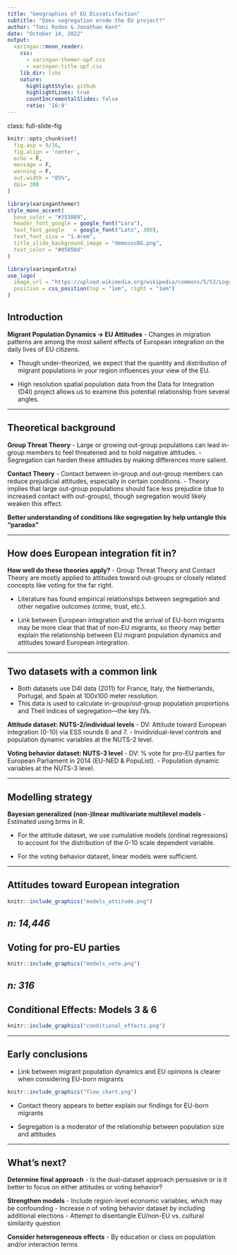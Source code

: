 ```yaml
---
title: "Geographies of EU Dissatisfaction"
subtitle: "Does segregation erode the EU project?"
author: "Toni Rodon & Jonathan Kent"
date: "October 14, 2022"
output:
  xaringan::moon_reader:
    css: 
      - xaringan-themer-upf.css
      - xaringan-title-upf.css
    lib_dir: libs
    nature:
      highlightStyle: github
      highlightLines: true
      countIncrementalSlides: false
      ratio: '16:9'
---
```


class: full-slide-fig

```r
knitr::opts_chunk$set(
  fig.asp = 9/16,
  fig.align = 'center',
  echo = F,
  message = F,
  warning = F,
  out.width = "85%",
  dpi= 300
)
```

```r
library(xaringanthemer)
style_mono_accent(
  base_color = "#353889",
  header_font_google = google_font("Lora"),
  text_font_google   = google_font("Lato", 300),
  text_font_size = "1.4rem",
  title_slide_background_image = "demosocBG.png",
  text_color = "#05050d"
)
```

```r
library(xaringanExtra)
use_logo(
  image_url = "https://upload.wikimedia.org/wikipedia/commons/5/53/Logo_UPF.jpg",
  position = css_position(top = "1em", right = "1em")
)
```

## Introduction

**Migrant Population Dynamics -> EU Attitudes**
- Changes in migration patterns are among the most salient effects of European integration on the daily lives of EU citizens.

- Though under-theorized, we expect that the quantity and distribution of migrant populations in your region influences your view of the EU.

- High resolution spatial population data from the Data for Integration (D4I) project allows us to examine this potential relationship from several angles.


---

## Theoretical background

**Group Threat Theory**
- Large or growing out-group populations can lead in-group members to feel threatened and to hold negative attitudes.
- Segregation can harden these attitudes by making differences more salient.

**Contact Theory**
- Contact between in-group and out-group members can reduce prejudicial attitudes, especially in certain conditions. 
- Theory implies that large out-group populations should face less prejudice (due to increased contact with out-groups), though segregation would likely weaken this effect.

**Better understanding of conditions like segregation by help untangle this "paradox"**


---

## How does European integration fit in?

**How well do these theories apply?**
- Group Threat Theory and Contact Theory are mostly applied to attitudes toward out-groups or closely related concepts like voting for the far right.

- Literature has found empirical relationships between segregation and other negative outcomes (crime, trust, etc.).

- Link between European integration and the arrival of EU-born migrants may be more clear that that of non-EU migrants, so theory may better explain the relationship between EU migrant population dynamics and attitudes toward European integration.

---

## Two datasets with a common link

- Both datasets use D4I data (2011) for France, Italy, the Netherlands, Portugal, and Spain at 100x100 meter resolution.
- This data is used to calculate in-group/out-group population proportions and Theil indices of segregation—the key IVs.

**Attitude dataset: NUTS-2/individual levels**
- DV: Attitude toward European integration (0-10) via ESS rounds 6 and 7.
- Invidividual-level controls and population dynamic variables at the NUTS-2 level.

**Voting behavior dataset: NUTS-3 level**
- DV: % vote for pro-EU parties for European Parliament in 2014 (EU-NED & PopuList).
- Population dynamic variables at the NUTS-3 level.

---

## Modelling strategy

**Bayesian generalized (non-)linear multivariate multilevel models**
- Estimated using brms in R.

- For the attitude dataset, we use cumulative models (ordinal regressions) to account for the distribution of the 0-10 scale dependent variable.

- For the voting behavior dataset, linear models were sufficient. 

---

## Attitudes toward European integration

``` r
knitr::include_graphics("models_attitude.png")
```
*n: 14,446*
---

## Voting for pro-EU parties 

``` r
knitr::include_graphics("models_vote.png")
```
*n: 316*
---

## Conditional Effects: Models 3 & 6

``` r
knitr::include_graphics("conditional_effects.png")
```

---

## Early conclusions

- Link between migrant population dynamics and EU opinions is clearer when considering EU-born migrants

``` r
knitr::include_graphics("flow_chart.png")
```

- Contact theory appears to better explain our findings for EU-born migrants

- Segregation is a moderator of the relationship between population size and attitudes

---

## What's next?

**Determine final approach**
- Is the dual-dataset approach persuasive or is it better to focus on either attitudes or voting behavior?

**Strengthen models**
- Include region-level economic variables, which may be confounding
- Increase *n* of voting behavior dataset by including additional elections
- Attempt to disentangle EU/non-EU vs. cultural similarity question

**Consider heterogeneous effects**
- By education or class on population and/or interaction terms

